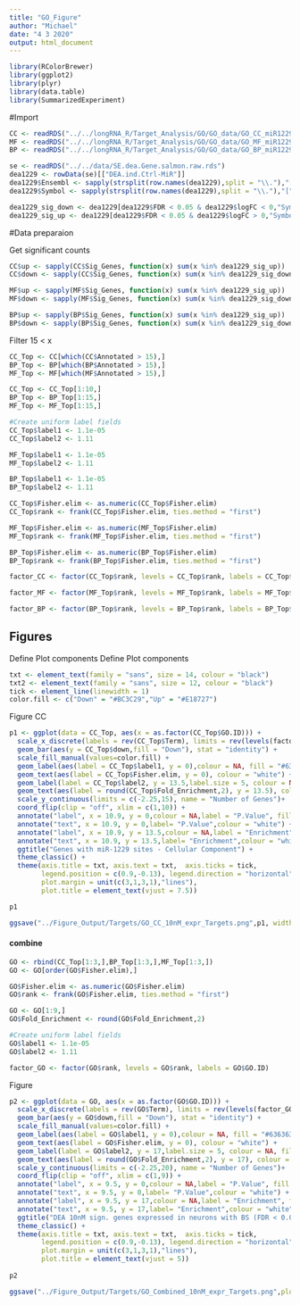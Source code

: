 ---
title: "GO_Figure"
author: "Michael"
date: "4 3 2020"
output: html_document
---

```{r}
library(RColorBrewer)
library(ggplot2)
library(plyr)
library(data.table)
library(SummarizedExperiment)
```



#Import
```{r}
CC <- readRDS("../../longRNA_R/Target_Analysis/GO/GO_data/GO_CC_miR1229_Targets_10nM_expr_elim_005.rds")
MF <- readRDS("../../longRNA_R/Target_Analysis/GO/GO_data/GO_MF_miR1229_Targets_10nM_expr_elim_005.rds")
BP <- readRDS("../../longRNA_R/Target_Analysis/GO/GO_data/GO_BP_miR1229_Targets_10nM_expr_elim_005.rds")
```


```{r}
se <- readRDS("../../data/SE.dea.Gene.salmon.raw.rds")
dea1229 <- rowData(se)[["DEA.ind.Ctrl-MiR"]] 
dea1229$Ensembl <- sapply(strsplit(row.names(dea1229),split = "\\."),"[",1)
dea1229$Symbol <- sapply(strsplit(row.names(dea1229),split = "\\."),"[",2)

dea1229_sig_down <- dea1229[dea1229$FDR < 0.05 & dea1229$logFC < 0,"Symbol"]
dea1229_sig_up <- dea1229[dea1229$FDR < 0.05 & dea1229$logFC > 0,"Symbol"]
```



#Data preparaion

Get significant counts
```{r}
CC$up <- sapply(CC$Sig_Genes, function(x) sum(x %in% dea1229_sig_up))
CC$down <- sapply(CC$Sig_Genes, function(x) sum(x %in% dea1229_sig_down))

MF$up <- sapply(MF$Sig_Genes, function(x) sum(x %in% dea1229_sig_up))
MF$down <- sapply(MF$Sig_Genes, function(x) sum(x %in% dea1229_sig_down))

BP$up <- sapply(BP$Sig_Genes, function(x) sum(x %in% dea1229_sig_up))
BP$down <- sapply(BP$Sig_Genes, function(x) sum(x %in% dea1229_sig_down))
```

Filter
15 < x
```{r}
CC_Top <- CC[which(CC$Annotated > 15),]
BP_Top <- BP[which(BP$Annotated > 15),]
MF_Top <- MF[which(MF$Annotated > 15),]
```


```{r}
CC_Top <- CC_Top[1:10,]
BP_Top <- BP_Top[1:15,]
MF_Top <- MF_Top[1:15,]

#Create uniform label fields
CC_Top$label1 <- 1.1e-05
CC_Top$label2 <- 1.11

MF_Top$label1 <- 1.1e-05
MF_Top$label2 <- 1.11

BP_Top$label1 <- 1.1e-05
BP_Top$label2 <- 1.11
```


```{r}
CC_Top$Fisher.elim <- as.numeric(CC_Top$Fisher.elim)
CC_Top$rank <- frank(CC_Top$Fisher.elim, ties.method = "first")

MF_Top$Fisher.elim <- as.numeric(MF_Top$Fisher.elim)
MF_Top$rank <- frank(MF_Top$Fisher.elim, ties.method = "first")

BP_Top$Fisher.elim <- as.numeric(BP_Top$Fisher.elim)
BP_Top$rank <- frank(BP_Top$Fisher.elim, ties.method = "first")
```






```{r}

factor_CC <- factor(CC_Top$rank, levels = CC_Top$rank, labels = CC_Top$GO.ID)

factor_MF <- factor(MF_Top$rank, levels = MF_Top$rank, labels = MF_Top$GO.ID)

factor_BP <- factor(BP_Top$rank, levels = BP_Top$rank, labels = BP_Top$GO.ID)

```




## Figures

Define Plot components
Define Plot components
```{r}
txt <- element_text(family = "sans", size = 14, colour = "black")
txt2 <- element_text(family = "sans", size = 12, colour = "black")
tick <- element_line(linewidth = 1)
color.fill <- c("Down" = "#BC3C29","Up" = "#E18727")
```



Figure CC
```{r}
p1 <- ggplot(data = CC_Top, aes(x = as.factor(CC_Top$GO.ID))) +
  scale_x_discrete(labels = rev(CC_Top$Term), limits = rev(levels(factor_CC)), name = "")+
  geom_bar(aes(y = CC_Top$down,fill = "Down"), stat = "identity") +
  scale_fill_manual(values=color.fill) +
  geom_label(aes(label = CC_Top$label1, y = 0),colour = NA, fill = "#636363") +
  geom_text(aes(label = CC_Top$Fisher.elim, y = 0), colour = "white") +
  geom_label(label = CC_Top$label2, y = 13.5,label.size = 5, colour = NA, fill = "#636363") +
  geom_text(aes(label = round(CC_Top$Fold_Enrichment,2), y = 13.5), colour = "white") +
  scale_y_continuous(limits = c(-2.25,15), name = "Number of Genes")+
  coord_flip(clip = "off", xlim = c(1,10)) +
  annotate("label", x = 10.9, y = 0,colour = NA,label = "P.Value", fill = "#636363") +
  annotate("text", x = 10.9, y = 0,label= "P.Value",colour = "white") +
  annotate("label", x = 10.9, y = 13.5,colour = NA,label = "Enrichment", fill = "#636363") +
  annotate("text", x = 10.9, y = 13.5,label= "Enrichment",colour = "white") +
  ggtitle("Genes with miR-1229 sites - Cellular Component") +
  theme_classic() +
  theme(axis.title = txt, axis.text = txt,  axis.ticks = tick,
        legend.position = c(0.9,-0.13), legend.direction = "horizontal", legend.text = txt2, legend.title = element_blank(),
        plot.margin = unit(c(3,1,3,1),"lines"),
        plot.title = element_text(vjust = 7.5))

p1

ggsave("../Figure_Output/Targets/GO_CC_10nM_expr_Targets.png",p1, width=12, height=5, units="in", dpi=300)
```



#### combine
```{r}
GO <- rbind(CC_Top[1:3,],BP_Top[1:3,],MF_Top[1:3,])
GO <- GO[order(GO$Fisher.elim),]
```


```{r}
GO$Fisher.elim <- as.numeric(GO$Fisher.elim)
GO$rank <- frank(GO$Fisher.elim, ties.method = "first")
```

```{r}
GO <- GO[1:9,]
GO$Fold_Enrichment <- round(GO$Fold_Enrichment,2)

#Create uniform label fields
GO$label1 <- 1.1e-05
GO$label2 <- 1.11
```

```{r}
factor_GO <- factor(GO$rank, levels = GO$rank, labels = GO$GO.ID)
```




Figure
```{r}
p2 <- ggplot(data = GO, aes(x = as.factor(GO$GO.ID))) +
  scale_x_discrete(labels = rev(GO$Term), limits = rev(levels(factor_GO)), name = "")+
  geom_bar(aes(y = GO$down,fill = "Down"), stat = "identity") +
  scale_fill_manual(values=color.fill) +
  geom_label(aes(label = GO$label1, y = 0),colour = NA, fill = "#636363") +
  geom_text(aes(label = GO$Fisher.elim, y = 0), colour = "white") +
  geom_label(label = GO$label2, y = 17,label.size = 5, colour = NA, fill = "#636363") +
  geom_text(aes(label = round(GO$Fold_Enrichment,2), y = 17), colour = "white") +
  scale_y_continuous(limits = c(-2.25,20), name = "Number of Genes")+ 
  coord_flip(clip = "off", xlim = c(1,9)) +
  annotate("label", x = 9.5, y = 0,colour = NA,label = "P.Value", fill = "#636363") +
  annotate("text", x = 9.5, y = 0,label= "P.Value",colour = "white") +
  annotate("label", x = 9.5, y = 17,colour = NA,label = "Enrichment", fill = "#636363") +
  annotate("text", x = 9.5, y = 17,label= "Enrichment",colour = "white") +
  ggtitle("DEA 10nM sign. genes expressed in neurons with BS (FDR < 0.05, 7mer or 8mer )\nTop3 of each GO-Category") +
  theme_classic() +
  theme(axis.title = txt, axis.text = txt,  axis.ticks = tick,
        legend.position = c(0.9,-0.13), legend.direction = "horizontal", legend.text = txt2, legend.title = element_blank(),
        plot.margin = unit(c(3,1,3,1),"lines"),
        plot.title = element_text(vjust = 5))
        
p2

ggsave("../Figure_Output/Targets/GO_Combined_10nM_expr_Targets.png",plot = p2, width=12, height=6, units="in", dpi=300)
```










